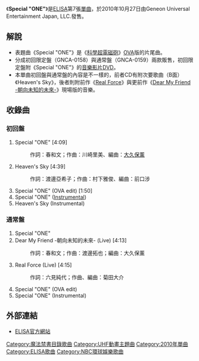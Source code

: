 {{Infobox Single 
| Name           = Special "ONE"
| Artist         = [[ELISA_(歌手)|ELISA]]
| Album          = 
| A-side         = 
| B-side         = [[Dear_My_Friend_-朝向未知的未來-|Dear My Friend -朝向未知的未來-]]（Live）（通常盤）<br/>Real Force（Live）（通常盤）<br/>Heaven's Sky（初回盤）
| Released       = 2010年10月27日
| Format         = [[單曲|單曲]]
| Recorded       = 2010年<br />{{JPN}}
| Genre          = [[J-pop|J-pop]]（[[動畫歌曲|動畫歌曲]]）
| Length         = 19分43秒（初回盤）<br />18分55秒（通常盤）
| Label          = Geneon Universal Entertainment Japan, LLC.
| Producer       = 
| Writer         = 春和文<small>（作詞 #1）</small><br/>川崎里美<small>（作曲 #1）</small><br/> 渡邊亞希子<small>（作詞 #2）</small><br/>村下雅俊（初回盤 作曲 #2）</small><br/>六見純代<small>（通常盤 作詞 #3）</small><br/>[[菊田大介|菊田大介]]</small>（通常盤 作曲 #3）
| Reviews        = 
| Chart position = * 週間23位<small>（[[Oricon公信榜|Oricon]]）</small> 
* 週間14位<small>（Oricon）</small>
| Certification  = 
| Last single    = [[Real_Force|Real Force]]<br/>（2010年）
| This single    = '''Special "ONE"'''<br/>（2010年）
| Next single    = 
}}

《'''Special "ONE"'''》是[[ELISA_(歌手)|ELISA]]第7張[[單曲|單曲]]，於2010年10月27日由Geneon Universal Entertainment Japan, LLC.發售。

== 解說 ==
* 表題曲《Special "ONE"》是《[[科學超電磁砲|科學超電磁砲]]》[[OVA|OVA]]版的片尾曲。
* 分成初回限定盤（GNCA-0158）與通常盤（GNCA-0159）兩款販售，初回限定盤附《Special "ONE"》的[[音樂錄影帶|音樂影片]][[DVD|DVD]]。
* 本單曲初回盤與通常盤的內容是不一樣的，前者CD有附次要歌曲（B面）《Heaven's Sky》，後者則附前作《[[Real_Force|Real Force]]》與更前作《[[Dear_My_Friend_-朝向未知的未來-|Dear My Friend -朝向未知的未來-]]》現場版的音樂。

== 收錄曲 ==
=== 初回盤 ===
# Special "ONE" [4:09]
#: 作詞：春和文；作曲：川崎里美、編曲：[[大久保薰|大久保薰]]
# Heaven's Sky [4:39]
#: 作詞：渡邊亞希子；作曲：村下雅俊、編曲：前口涉
# Special "ONE" (OVA edit) [1:50]
# Special "ONE" ([[器樂|Instrumental]])
# Heaven's Sky (Instrumental)

=== 通常盤 ===
# Special "ONE"
# Dear My Friend -朝向未知的未來- (Live) [4:13]
#: 作詞：春和文；作曲：渡邊拓也；編曲：大久保薰
# Real Force (Live) [4:15]
#: 作詞：六見純代；作曲、編曲：菊田大介
# Special "ONE" (OVA edit)
# Special "ONE" (Instrumental)

== 外部連結 ==
* [http://www.elisa-smile.com/ ELISA官方網站]{{Wayback|url=http://www.elisa-smile.com/ |date=20090403075052 }}

{{ELISA}}
{{魔法禁書目錄}}

[[Category:魔法禁書目錄歌曲|Category:魔法禁書目錄歌曲]]
[[Category:UHF動畫主題曲|Category:UHF動畫主題曲]]
[[Category:2010年單曲|Category:2010年單曲]]
[[Category:ELISA歌曲|Category:ELISA歌曲]]
[[Category:NBC環球娛樂歌曲|Category:NBC環球娛樂歌曲]]